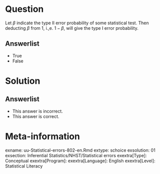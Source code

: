 Question
========
  
Let $\beta$ indicate the type II error probability of some statistical test. Then deducting $\beta$ from $1$, i.,e. $1-\beta$, will give the type I error probability.
  
Answerlist
----------
* True
* False

Solution
========

Answerlist
----------
* This answer is incorrect.
* This answer is correct.


Meta-information
================
exname: uu-Statistical-errors-802-en.Rmd
extype: schoice
exsolution: 01
exsection: Inferential Statistics/NHST/Statistical errors
exextra[Type]: Conceptual
exextra[Program]: 
exextra[Language]: English
exextra[Level]: Statistical Literacy